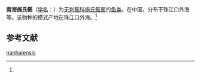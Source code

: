 {{Speciesbox
| name = 南海施氏鳐
| status = 
| status_system = 
| image = 
| genus = Springeria
| species = nanhaiensis
| authority = (Meng et Li, 1981)<ref name='id5258'>{{cite web| url =http://www.bioinfo.cn/db05/BjdwSpecies.php?action=view&id=5258| title =南海施氏鳐| work =《中国动物物种编目数据库》| publisher =中国科学院微生物研究所| author =中国科学院动物研究所| accessdate =2009-04-11| deadurl =yes| archiveurl =https://web.archive.org/web/20160305002021/http://www.bioinfo.cn/db05/BjdwSpecies.php?action=view&id=5258| archivedate =2016-03-05}}</ref>
}}

'''南海施氏鳐'''（[[学名|学名]]：{{lang|la|''Springeria nanhaiensis''}}）为[[无刺鳐科|无刺鳐科]][[施氏鳐属|施氏鳐属]]的[[鱼类|鱼类]]。在中国，分布于珠江口外海等。该物种的模式产地在珠江口外海。<ref name='id5258'/>

== 参考文献 ==
{{reflist}}

{{Wikispecies|Springeria nanhaiensis}}
{{Taxonbar|from=Q5020761}}

[[Category:施氏鳐属|nanhaiensis]]


{{鱼类小作品}}